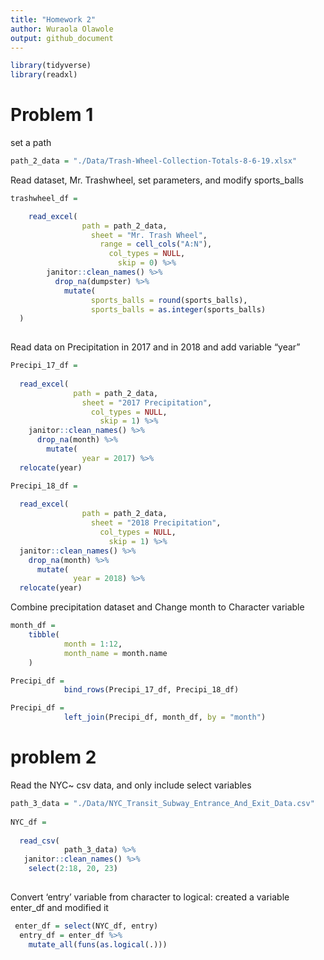```yaml
---
title: "Homework 2"
author: Wuraola Olawole
output: github_document
---
```




```r

library(tidyverse)
library(readxl)
```

# Problem 1

set a path

```r

path_2_data = "./Data/Trash-Wheel-Collection-Totals-8-6-19.xlsx"

```

Read dataset, Mr. Trashwheel, set parameters, and modify sports_balls

```r

trashwheel_df =

    read_excel(
                path = path_2_data,
                  sheet = "Mr. Trash Wheel",
                    range = cell_cols("A:N"),
                      col_types = NULL,
                        skip = 0) %>%
        janitor::clean_names() %>%
          drop_na(dumpster) %>%
            mutate(
                  sports_balls = round(sports_balls),
                  sports_balls = as.integer(sports_balls)
  )
  
```
Read data on Precipitation in 2017 and in 2018 and add variable "year"

```r

Precipi_17_df =
  
  read_excel(
              path = path_2_data,
                sheet = "2017 Precipitation",
                  col_types = NULL,
                    skip = 1) %>%
    janitor::clean_names() %>%
      drop_na(month) %>%
        mutate(
                year = 2017) %>%
  relocate(year)

```
```r

Precipi_18_df =
  
  read_excel(
                path = path_2_data,
                  sheet = "2018 Precipitation",
                    col_types = NULL,
                      skip = 1) %>%
  janitor::clean_names() %>%
    drop_na(month) %>%
      mutate(
              year = 2018) %>%
  relocate(year)
```
Combine precipitation dataset and Change month to Character variable

```r

month_df =
    tibble(
            month = 1:12,
            month_name = month.name
    )
```
```r

Precipi_df = 
            bind_rows(Precipi_17_df, Precipi_18_df)

Precipi_df =
            left_join(Precipi_df, month_df, by = "month")
```




# problem 2

Read the NYC~ csv data, and only include select variables

```r

path_3_data = "./Data/NYC_Transit_Subway_Entrance_And_Exit_Data.csv"
  
NYC_df = 
    
  read_csv(
            path_3_data) %>% 
   janitor::clean_names() %>% 
    select(2:18, 20, 23)
  
```
Convert 'entry' variable from character to logical: created a variable enter_df and modified it

```r

 enter_df = select(NYC_df, entry)
  entry_df = enter_df %>%
    mutate_all(funs(as.logical(.)))
```


